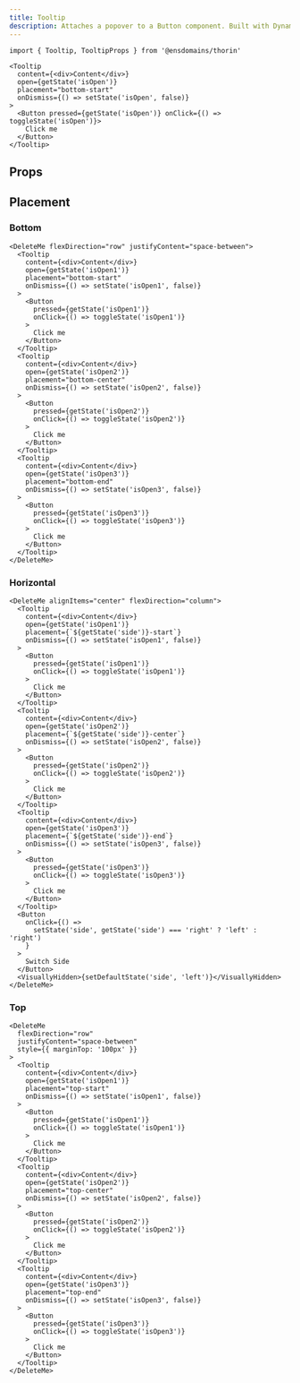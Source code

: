 ```yaml
---
title: Tooltip
description: Attaches a popover to a Button component. Built with DynamicPopover.
---
```


```tsx
import { Tooltip, TooltipProps } from '@ensdomains/thorin'
```

```tsx live=true  expand=ture minHeight=300px
<Tooltip
  content={<div>Content</div>}
  open={getState('isOpen')}
  placement="bottom-start"
  onDismiss={() => setState('isOpen', false)}
>
  <Button pressed={getState('isOpen')} onClick={() => toggleState('isOpen')}>
    Click me
  </Button>
</Tooltip>
```

## Props

<PropsTable sourceLink={sourceLink} types={types} />

## Placement

### Bottom

```tsx live=true  expand=ture minHeight=200px
<DeleteMe flexDirection="row" justifyContent="space-between">
  <Tooltip
    content={<div>Content</div>}
    open={getState('isOpen1')}
    placement="bottom-start"
    onDismiss={() => setState('isOpen1', false)}
  >
    <Button
      pressed={getState('isOpen1')}
      onClick={() => toggleState('isOpen1')}
    >
      Click me
    </Button>
  </Tooltip>
  <Tooltip
    content={<div>Content</div>}
    open={getState('isOpen2')}
    placement="bottom-center"
    onDismiss={() => setState('isOpen2', false)}
  >
    <Button
      pressed={getState('isOpen2')}
      onClick={() => toggleState('isOpen2')}
    >
      Click me
    </Button>
  </Tooltip>
  <Tooltip
    content={<div>Content</div>}
    open={getState('isOpen3')}
    placement="bottom-end"
    onDismiss={() => setState('isOpen3', false)}
  >
    <Button
      pressed={getState('isOpen3')}
      onClick={() => toggleState('isOpen3')}
    >
      Click me
    </Button>
  </Tooltip>
</DeleteMe>
```

### Horizontal

```tsx live=true  expand=ture minHeight=200px
<DeleteMe alignItems="center" flexDirection="column">
  <Tooltip
    content={<div>Content</div>}
    open={getState('isOpen1')}
    placement={`${getState('side')}-start`}
    onDismiss={() => setState('isOpen1', false)}
  >
    <Button
      pressed={getState('isOpen1')}
      onClick={() => toggleState('isOpen1')}
    >
      Click me
    </Button>
  </Tooltip>
  <Tooltip
    content={<div>Content</div>}
    open={getState('isOpen2')}
    placement={`${getState('side')}-center`}
    onDismiss={() => setState('isOpen2', false)}
  >
    <Button
      pressed={getState('isOpen2')}
      onClick={() => toggleState('isOpen2')}
    >
      Click me
    </Button>
  </Tooltip>
  <Tooltip
    content={<div>Content</div>}
    open={getState('isOpen3')}
    placement={`${getState('side')}-end`}
    onDismiss={() => setState('isOpen3', false)}
  >
    <Button
      pressed={getState('isOpen3')}
      onClick={() => toggleState('isOpen3')}
    >
      Click me
    </Button>
  </Tooltip>
  <Button
    onClick={() =>
      setState('side', getState('side') === 'right' ? 'left' : 'right')
    }
  >
    Switch Side
  </Button>
  <VisuallyHidden>{setDefaultState('side', 'left')}</VisuallyHidden>
</DeleteMe>
```

### Top

```tsx live=true  expand=ture minHeight=200px
<DeleteMe
  flexDirection="row"
  justifyContent="space-between"
  style={{ marginTop: '100px' }}
>
  <Tooltip
    content={<div>Content</div>}
    open={getState('isOpen1')}
    placement="top-start"
    onDismiss={() => setState('isOpen1', false)}
  >
    <Button
      pressed={getState('isOpen1')}
      onClick={() => toggleState('isOpen1')}
    >
      Click me
    </Button>
  </Tooltip>
  <Tooltip
    content={<div>Content</div>}
    open={getState('isOpen2')}
    placement="top-center"
    onDismiss={() => setState('isOpen2', false)}
  >
    <Button
      pressed={getState('isOpen2')}
      onClick={() => toggleState('isOpen2')}
    >
      Click me
    </Button>
  </Tooltip>
  <Tooltip
    content={<div>Content</div>}
    open={getState('isOpen3')}
    placement="top-end"
    onDismiss={() => setState('isOpen3', false)}
  >
    <Button
      pressed={getState('isOpen3')}
      onClick={() => toggleState('isOpen3')}
    >
      Click me
    </Button>
  </Tooltip>
</DeleteMe>
```
